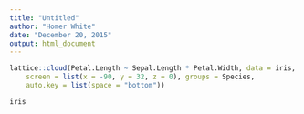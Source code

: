 ```yaml
---
title: "Untitled"
author: "Homer White"
date: "December 20, 2015"
output: html_document
---
```


```r
lattice::cloud(Petal.Length ~ Sepal.Length * Petal.Width, data = iris,
	screen = list(x = -90, y = 32, z = 0), groups = Species,
	auto.key = list(space = "bottom"))
```

```r
iris
```



